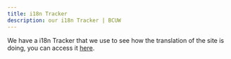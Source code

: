---
title: i18n Tracker
description: our i18n Tracker | BCUW
---

We have a i18n Tracker that we use to see how the translation of the site is doing, you can access it [here](https://i18n.bcuw.xyz/).